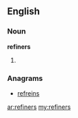 ==English==

===Noun===
'''refiners'''

# {{plural of|[[refiner]]}}

===Anagrams===
* [[refreins#English|refreins]]

[[ar:refiners]]
[[my:refiners]]